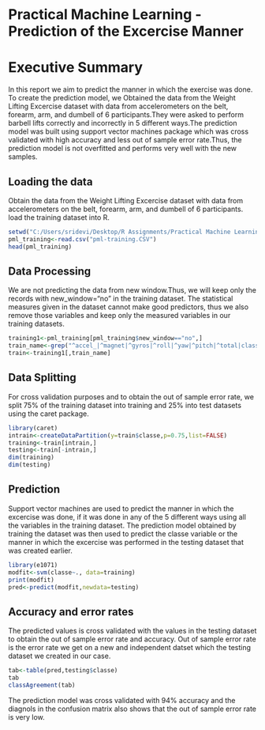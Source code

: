 # Practical Machine Learning - Prediction of the Excercise Manner

# Executive Summary
In this report we aim to predict the manner in which the exercise was done. To create the prediction model, we Obtained the data from the 
Weight Lifting Excercise dataset with data from accelerometers on the belt, forearm, arm, and dumbell of 6 participants.They were asked 
to perform barbell lifts correctly and incorrectly in 5 different ways.The prediction model was built using support vector machines 
package which was cross validated with high accuracy and less out of sample error rate.Thus, the prediction model is not overfitted and 
performs very well with the new samples.

## Loading the data
Obtain the data from the Weight Lifting Excercise dataset with data from accelerometers on the belt, forearm, arm, and dumbell of 6 
participants.
load the training dataset into R.
```r
setwd("C:/Users/sridevi/Desktop/R Assignments/Practical Machine Learning")
pml_training<-read.csv("pml-training.CSV")
head(pml_training)
```
## Data Processing
We are not predicting the data from new window.Thus, we will keep only the records with new_window="no" in the training dataset.
The statistical measures given in the dataset cannot make good predictors, thus we also remove those variables and keep only the measured 
variables in our training datasets.
```r
training1<-pml_training[pml_training$new_window=="no",]
train_name<-grep("^accel_|^magnet|^gyros|^roll|^yaw|^pitch|^total|classe",names(training1))
train<-training1[,train_name]
```
## Data Splitting
For cross validation purposes and to obtain the out of sample error rate, we split 75% of the training dataset into training and 25% into 
test datasets using the caret package.
```r
library(caret)
intrain<-createDataPartition(y=train$classe,p=0.75,list=FALSE)
training<-train[intrain,]
testing<-train[-intrain,]
dim(training)
dim(testing)
```
## Prediction
Support vector machines are used to predict the manner in which the excercise was done, if it was done in any of the 5 different ways 
using all the variables in the training dataset. 
The prediction model obtained by training the dataset was then used to predict the classe variable or the manner in which the excercise 
was performed in the testing dataset that was created earlier.
```r
library(e1071)
modfit<-svm(classe~., data=training)
print(modfit)
pred<-predict(modfit,newdata=testing)
```
## Accuracy and error rates
The predicted values is cross validated with the values in the testing dataset to obtain the out of sample error rate and accuracy.
Out of sample error rate is the error rate we get on a new and independent datset which the testing dataset we created in our case. 
```r
tab<-table(pred,testing$classe)
tab
classAgreement(tab)
```
The prediction model was cross validated with 94% accuracy and the diagnols in the confusion matrix also shows that the out of sample error rate is very low. 

